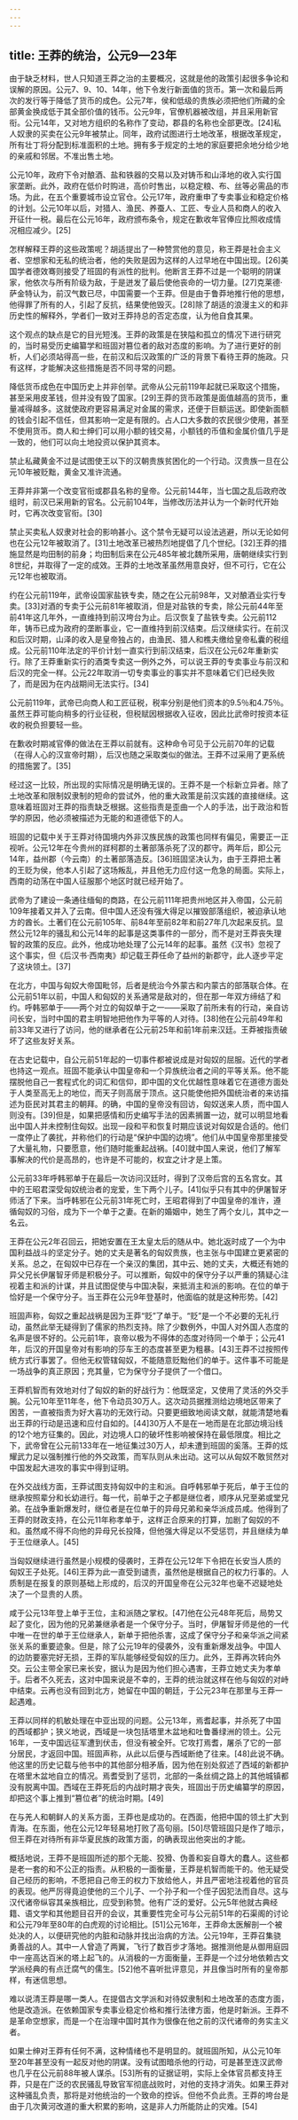 ```yaml
---
---
---
```

title: 王莽的统治，公元9—23年
---



由于缺乏材料，世人只知道王莽之治的主要概况，这就是他的政策引起很多争论和误解的原因。公元7、9、10、14年，他下令发行新面值的货币。第一次和最后两次的发行等于降低了货币的成色。公元7年，侯和低级的贵族必须把他们所藏的全部黄金换成低于其全部价值的钱币。公元9年，官僚机器被改组，并且采用新官衔。公元14年，又对地方组织的名称作了变动，郡县的名称也全部更改。[24]私人奴隶的买卖在公元9年被禁止。同年，政府试图进行土地改革，根据改革规定，所有壮丁将分配到标准面积的土地。拥有多于规定的土地的家庭要把余地分给少地的亲戚和邻居。不准出售土地。

公元10年，政府下令对酿酒、盐和铁器的交易以及对铸币和山泽地的收入实行国家垄断。此外，政府在低价时购进，高价时售出，以稳定粮、布、丝等必需品的市场。为此，在五个重要城市设立官仓。公元17年，政府重申了专卖事业和稳定价格的计划。公元10年以后，对猎人、渔民、养蚕人、工匠、专业人员和商人的收入开征什一税。最后在公元16年，政府颁布条令，规定在歉收年官俸应比照收成情况相应减少。[25]

怎样解释王莽的这些政策呢？胡适提出了一种赞赏他的意见，称王莽是社会主义者、空想家和无私的统治者，他的失败是因为这样的人过早地在中国出现。[26]美国学者德效骞则接受了班固的有派性的批判。他断言王莽不过是一个聪明的阴谋家，他依次与所有阶级为敌，于是迸发了最后使他丧命的一切力量。[27]克莱德·萨金特认为，前汉气数已尽，中国需要一个王莽。但是由于鲁莽地推行他的思想，他得罪了所有的人，引起了反抗，结果使他毁灭。[28]除了胡适的浪漫主义的和非历史性的解释外，学者们一致对王莽持总的否定态度，认为他自食其果。

这个观点的缺点是它的目光短浅。王莽的政策是在狭隘和孤立的情况下进行研究的，当时易受历史编纂学和班固对篡位者的敌对态度的影响。为了进行更好的剖析，人们必须站得高一些，在前汉和后汉政策的广泛的背景下看待王莽的施政。只有这样，才能解决这些措施是否不同寻常的问题。

降低货币成色在中国历史上并非创举。武帝从公元前119年起就已采取这个措施，甚至采用皮革钱，但并没有毁了国家。[29]王莽的货币政策是面值越高的货币，重量减得越多。这就使政府更容易满足对金属的需求，还便于巨额运送。即使新面额的钱会引起不信任，但其影响一定是有限的。占人口大多数的农民很少使用，甚至不使用货币。商人和士绅们可以用小额的钱交易，小额钱的币值和金属价值几乎是一致的，他们可以向土地投资以保护其资本。

禁止私藏黄金不过是试图使王以下的汉朝贵族贫困化的一个行动。汉贵族一旦在公元10年被贬黜，黄金又准许流通。

王莽并非第一个改变官衔或郡县名称的皇帝。公元前144年，当七国之乱后政府改组时，前汉已采用新的官名。公元前104年，当修改历法并认为一个新时代开始时，它再次改变官衔。[30]

禁止买卖私人奴隶对社会的影响甚小。这个禁令无疑可以设法逃避，所以无论如何也在公元12年被取消了。[31]土地改革已被热烈地提倡了几个世纪。[32]王莽的措施显然是均田制的前身；均田制后来在公元485年被北魏所采用，唐朝继续实行到8世纪，并取得了一定的成效。王莽的土地改革虽然用意良好，但不可行，它在公元12年也被取消。

约在公元前119年，武帝设国家盐铁专卖，随之在公元前98年，又对酿酒业实行专卖。[33]对酒的专卖于公元前81年被取消，但是对盐铁的专卖，除公元前44年至前41年这几年外，一直维持到前汉垮台为止。后汉恢复了盐铁专卖。公元前112年，铸币已成为政府的垄断事业，它一直维持到前汉结束。后汉继续实行。在前汉和后汉时期，山泽的收入是皇帝独占的，由渔民、猎人和樵夫缴给皇帝私囊的税组成。公元前110年法定的平价计划一直实行到前汉结束，后汉在公元62年重新实行。除了王莽重新实行的酒类专卖这一例外之外，可以说王莽的专卖事业与前汉和后汉的完全一样。公元22年取消一切专卖事业的事实并不意味着它们已经失败了，而是因为在内战期间无法实行。[34]

公元前119年，武帝已向商人和工匠征税，税率分别是他们资本的9.5％和4.75％。虽然王莽可能向稍多的行业征税，但税赋因根据收入征收，因此比武帝时按资本征收的税负担要轻一些。

在歉收时期减官俸的做法在王莽以前就有。这种命令可见于公元前70年的记载（在得人心的汉宣帝时期），后汉也随之采取类似的做法。王莽不过采用了更系统的措施罢了。[35]

经过这一比较，所出现的实际情况是明确无误的。王莽不是一个标新立异者。除了土地改革和限制奴隶制的短命的尝试外，他的重大政策是前汉实践的直接继续。这意味着班固对王莽的指责缺乏根据。这些指责是歪曲一个人的手法，出于政治和哲学的原因，他必须被描述为无能的和道德低下的人。

班固的记载中关于王莽对待国境内外非汉族民族的政策也同样有偏见，需要正一正视听。公元12年在今贵州的牂柯郡的土著部落杀死了汉的郡守。两年后，即公元14年，益州郡（今云南）的土著部落造反。[36]班固坚决认为，由于王莽把土著的王贬为侯，他本人引起了这场叛乱，并且他无力应付这一危急的局面。实际上，西南的动荡在中国人征服那个地区时就已经开始了。

武帝为了建设一条通往缅甸的商路，在公元前111年把贵州地区并入帝国，公元前109年接着又并入了云南。但中国人还没有强大得足以摧毁部落组织，被迫承认地方的酋长。土著们在公元前105年、前84年至前82年和前27年几次起来反抗。显然公元12年的骚乱和公元14年的起事是这类事件的一部分，而不是对王莽丧失理智的政策的反应。此外，他成功地处理了公元14年的起事。虽然《汉书》忽视了这个事实，但《后汉书·西南夷》却记载王莽任命了益州的新郡守，此人逐步平定了这块领土。[37]

在北方，中国与匈奴大帝国毗邻，后者是统治今外蒙古和内蒙古的部落联合体。在公元前51年以前，中国人和匈奴的关系通常是敌对的，但在那一年双方缔结了和约。呼韩邪单于——两个对立的匈奴单于之一——采取了前所未有的行动，亲自访问长安，当时中国的君主明智地把他作为平等的人对待。[38]他在公元前49年和前33年又进行了访问，他的继承者在公元前25年和前1年前来汉廷。王莽被指责破坏了这些友好关系。

在古史记载中，自公元前51年起的一切事件都被说成是对匈奴的屈服。近代的学者也持这一观点。班固不能承认中国皇帝和一个异族统治者之间的平等关系。他不能摆脱他自己一套程式化的词汇和信仰，即中国的文化优越性意味着它在道德方面处于人类至高无上的地位，而天子则高居于顶点。这只能使他把外国统治者的来访描述为臣民对其君主的朝拜。的确，中国的皇帝没有回访，匈奴送来人质，而中国人则没有。[39]但是，如果把感情和历史编写手法的因素搁置一边，就可以明显地看出中国人并未控制住匈奴。出现一段和平和恢复时期应该说对匈奴是合适的。他们一度停止了袭扰，并称他们的行动是“保护中国的边境”。他们从中国皇帝那里接受了大量礼物，只要愿意，他们随时能重起战祸。[40]就中国人来说，他们了解军事解决的代价是高昂的，也许是不可能的，权宜之计才是上策。

公元前33年呼韩邪单于在最后一次访问汉廷时，得到了汉帝后宫的五名宫女。其中的王昭君深受匈奴统治者的宠爱，生下两个儿子。[41]似乎只有其中的伊屠智牙师活了下来。当呼韩邪在公元前31年死亡时，王昭君得到了中国皇帝的准许，遵循匈奴的习俗，成为下一个单于之妻。在新的婚姻中，她生了两个女儿，其中之一名云。

王莽在公元2年召回云，把她安置在王太皇太后的随从中。她北返时成了一个为中国利益战斗的坚定分子。她的丈夫是著名的匈奴贵族，也主张与中国建立更紧密的关系。总之，在匈奴中已存在一个亲汉的集团，其中云、她的丈夫，大概还有她的异父兄长伊屠智牙师是积极分子。可以推断，匈奴中的保守分子以严重的猜疑心注视着主和派的计谋，并且试图促使与中国决裂，来抵消主和派的影响。在位的单于恰好是一个保守分子。当王莽在公元9年登基时，他面临的就是这种形势。[42]

班固声称，匈奴之重起战祸是因为王莽“贬”了单于。“贬”是一个不必要的无礼行动，虽然此举无疑得到了儒家的热烈支持。除了少数例外，中国人对外国人态度的名声是很不好的。公元前1年，哀帝以极为不得体的态度对待同一个单于；公元41年，后汉的开国皇帝对有影响的莎车王的态度甚至更为粗暴。[43]王莽不过按照传统方式行事罢了。但他无权管辖匈奴，不能随意贬黜他们的单于。这件事不可能是一场战争的真正原因；充其量，它为保守分子提供了一个借口。

王莽机智而有效地对付了匈奴的新的好战行为：他既坚定，又使用了灵活的外交手腕。公元10年至11年冬，他下令动员30万人。这次动员据推测给边境地区带来了困苦，一直被指责为好大喜功的无效行动。只要更细致地阅读文献，就能清楚地看出王莽的行动是迅速和应付自如的。[44]30万人不是在一地而是在北部边境沿线的12个地方征集的。因此，对边境人口的破坏性影响被保持在最低限度。相比之下，武帝曾在公元前133年在一地征集过30万人，却未遭到班固的奚落。王莽的炫耀武力足以强制推行他的外交政策，而军队则从未出动。这可以从匈奴不敢贸然对中国发起大进攻的事实中得到证明。

在外交战线方面，王莽试图支持匈奴中的主和派。自呼韩邪单于死后，单于王位的继承按照辈分和长幼进行。每一代，前单于之子都是继位者，顺序从兄至弟或堂兄弟。在战争重新爆发时，继位者是在位单于的异母兄弟和亲华派成员咸。他得到了王莽的财政支持，在公元11年称孝单于，这样正合原来的打算，加剧了匈奴的不和。虽然咸不得不向他的异母兄长投降，但他强大得足以不受惩罚，并且继续为单于王位继承人。[45]

当匈奴继续进行虽然是小规模的侵袭时，王莽在公元12年下令把在长安当人质的匈奴王子处死。[46]王莽为此一直受到谴责，虽然他是根据自己的权力行事的。人质制是在报复的原则基础上形成的，后汉的开国皇帝在公元32年也毫不迟疑地处决了一个显贵的人质。

咸于公元13年登上单于王位，主和派随之掌权。[47]他在公元48年死后，局势又起了变化，因为他的兄弟兼继承者是一个保守分子。当时，伊屠智牙师是他的一代中唯一在世的单于王位继承人，新单于把他杀害，这成了保守分子和亲华派之间紧张关系的重要迹象。但是，除了公元19年的侵袭外，没有重新爆发战争。中国人的边防要塞完好无损，王莽的军队能够经受匈奴的压力。此外，王莽再次转向外交。云公主带全家已来长安，据认为是因为他们担心遇害，王莽立她丈夫为孝单于。后者不久死去，这对中国来说是不幸的，王莽的统治就这样在他与匈奴的对峙中结束。云再也没有回到北方，她留在中国的朝廷，于公元23年在那里与王莽一起遇难。

王莽以同样的机敏处理在中亚出现的问题。公元13年，焉耆起事，并杀死了中国的西域都护；狭义地说，西域是一块包括塔里木盆地和吐鲁番绿洲的领土。公元16年，一支中国远征军遭到伏击，但没有被全歼。它攻打焉耆，屠杀了它的一部分居民，才返回中国。班固声称，从此以后便与西域断绝了往来。[48]此说不确。他这里的历史记载与他书中的其他部分相矛盾，因为他在别处叙述了西域的新都护在塔里木盆地自立的情况。焉耆受到了惩罚，北部的一条丝绸之路上的其他城镇都没有脱离中国。西域在王莽死后的内战时期才丧失，班固出于历史编纂学的原因，却把这个事上推到“篡位者”的统治时期。[49]

在与羌人和朝鲜人的关系方面，王莽也是成功的。在西面，他把中国的领土扩大到青海。在东面，他在公元12年轻易地打败了高句丽。[50]尽管班固只是作了暗示，但王莽在对待所有非华夏民族的政策方面，的确表现出他突出的才能。

概括地说，王莽不是班固所述的那个无能、狡猾、伪善和妄自尊大的蠢人。这些都是老一套的和不公正的指责。从积极的一面衡量，王莽是机智而能干的。他无疑受自己经历的影响，不愿把自己帝王的权力下放给他人，并且严密地注视着他的官员的表现。他严厉得竟迫使他的三个儿子、一个孙子和一个侄子因犯法而自尽。这与汉代诸帝纵容其亲族相比，应受到称赞。他有广泛的爱好。公元5年他就古典经籍、语文学和其他题目召开的会议，其重要性完全可与公元前51年的石渠阁的讨论和公元79年至80年的白虎观的讨论相比。[51]公元16年，王莽命太医解剖一个被处决的人，以便研究他的内脏和动脉并找出治病的方法。公元19年，王莽召集骁勇善战的人。其中一人曾造了两翼，飞行了数百步才落地。据推测他是从御用庭园中一座高达百米的塔上起飞的。从消极的一方面衡量，王莽是一个过分地依赖古文学派经典的有点迁腐气的儒生。[52]他不喜听批评意见，并且像当时所有的皇帝那样，有迷信思想。

难以说清王莽是哪一类人。在提倡古文学派和对待奴隶制和土地改革的态度方面，他是改造派。在依赖国家专卖事业稳定价格和推行法律方面，他是时新派。王莽不是革命空想家，而是一个在治理中国时其作为很像在他之前的汉代诸帝的务实主义者。

如果士绅对王莽有任何不满，这种情绪也不是明显的。就班固所知，从公元10年至20年甚至没有一起反对他的阴谋。没有试图暗杀他的行动，可是甚至连汉武帝也几乎在公元前88年被人谋杀。[53]所有的证据证明，实际上全体官员都支持王莽，只是在广泛的农民骚乱导致官军彻底战败时，对他的支持才消失。如果王莽对这种骚乱负责，那将是对他统治的一个致命的控诉。但他不负此责。王莽的垮台是由于几次黄河改道的重大积累的影响，这是非人力所能防止的灾难。[54]